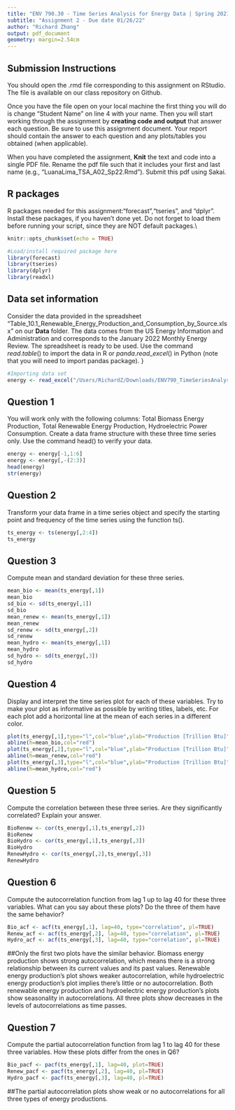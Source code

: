 ```yaml
---
title: "ENV 790.30 - Time Series Analysis for Energy Data | Spring 2021"
subtitle: "Assignment 2 - Due date 01/26/22"
author: "Richard Zhang"
output: pdf_document
geometry: margin=2.54cm
---
```


## Submission Instructions

You should open the .rmd file corresponding to this assignment on RStudio. The file is available on our class repository on Github.   

Once you have the file open on your local machine the first thing you will do is change "Student Name" on line 4 with your name. 
Then you will start working through the assignment by  **creating code and output** that answer each question. Be sure to use this assignment document. Your report should contain the answer to each question and any plots/tables you obtained (when applicable).

When you have completed the assignment, **Knit** the text and code into a single PDF file. Rename the pdf file such that it includes your first and last name (e.g., "LuanaLima_TSA_A02_Sp22.Rmd"). Submit this pdf using Sakai. 

## R packages

R packages needed for this assignment:"forecast","tseries", and "dplyr". Install these packages, if you haven't done yet. Do not forget to load them before running your script, since they are NOT default packages.\\

```r
knitr::opts_chunk$set(echo = TRUE) 
```

```r
#Load/install required package here
library(forecast)
library(tseries)
library(dplyr)
library(readxl)
```


## Data set information  

Consider the data provided in the spreadsheet "Table_10.1_Renewable_Energy_Production_and_Consumption_by_Source.xlsx" on our **Data** folder. The data comes from the US Energy Information and Administration and corresponds to the January 2022 Monthly Energy Review. The spreadsheet is ready to be used. Use the command $read.table()$ to import the data in R or $panda.read\_excel()$ in Python (note that you will need to import pandas package). }

```r
#Importing data set
energy <- read_excel("/Users/RichardZ/Downloads/ENV790_TimeSeriesAnalysis_Sp2022/Data/Table_10.1_Renewable_Energy_Production_and_Consumption_by_Source.xlsx",skip=10)

```


## Question 1
You will work only with the following columns: Total Biomass Energy Production, Total Renewable Energy Production, Hydroelectric Power Consumption. Create a data frame structure with these three time series only. Use the command head() to verify your data.

```r
energy <- energy[-1,1:6]
energy <- energy[,-(2:3)]
head(energy)
str(energy)
```


## Question 2
Transform your data frame in a time series object and specify the starting point and frequency of the time series using the function ts().

```r
ts_energy <- ts(energy[,2:4])
ts_energy
```


## Question 3
Compute mean and standard deviation for these three series.

```r
mean_bio <- mean(ts_energy[,1])
mean_bio
sd_bio <- sd(ts_energy[,1])
sd_bio
mean_renew <- mean(ts_energy[,1])
mean_renew
sd_renew <- sd(ts_energy[,2])
sd_renew
mean_hydro <- mean(ts_energy[,1])
mean_hydro
sd_hydro <- sd(ts_energy[,3])
sd_hydro
```


## Question 4
Display and interpret the time series plot for each of these variables. Try to make your plot as informative as possible by writing titles, labels, etc. For each plot add a horizontal line at the mean of each series in a different color.

```r
plot(ts_energy[,1],type="l",col="blue",ylab="Production [Trillion Btu]",main="Total Biomass Energy Production")
abline(h=mean_bio,col="red")
plot(ts_energy[,2],type="l",col="blue",ylab="Production [Trillion Btu]",main="Total Renewable Energy Production")
abline(h=mean_renew,col="red")
plot(ts_energy[,3],type="l",col="blue",ylab="Production [Trillion Btu]",main="Total Hydroelectric Energy Production")
abline(h=mean_hydro,col="red")
```


## Question 5
Compute the correlation between these three series. Are they significantly correlated? Explain your answer.

```r
BioRenew <- cor(ts_energy[,1],ts_energy[,2])
BioRenew
BioHydro <- cor(ts_energy[,1],ts_energy[,3])
BioHydro
RenewHydro <- cor(ts_energy[,2],ts_energy[,3])
RenewHydro
```


## Question 6
Compute the autocorrelation function from lag 1 up to lag 40 for these three variables. What can you say about these plots? Do the three of them have the same behavior?

```r
Bio_acf <- acf(ts_energy[,1], lag=40, type="correlation", pl=TRUE)
Renew_acf <- acf(ts_energy[,2], lag=40, type="correlation", pl=TRUE)
Hydro_acf <- acf(ts_energy[,3], lag=40, type="correlation", pl=TRUE)
```
##Only the first two plots have the similar behavior. Biomass energy production shows strong autocorrelation, which means there is a strong relationship between its current values and its past values. Renewable energy production's plot shows weaker autocorrelation, while hydroelectric energy production's plot implies there's little or no autocorrelation. Both renewable energy production and hydroelectric energy production's plots show seasonality in autocorrelations. All three plots show decreases in the levels of autocorrelations as time passes.

## Question 7
Compute the partial autocorrelation function from lag 1 to lag 40 for these three variables. How these plots differ from the ones in Q6?

```r
Bio_pacf <- pacf(ts_energy[,1], lag=40, plot=TRUE)
Renew_pacf <- pacf(ts_energy[,2], lag=40, pl=TRUE)
Hydro_pacf <- pacf(ts_energy[,3], lag=40, pl=TRUE)
```
##The partial autocorrelation plots show weak or no autocorrelations for all three types of energy productions.

